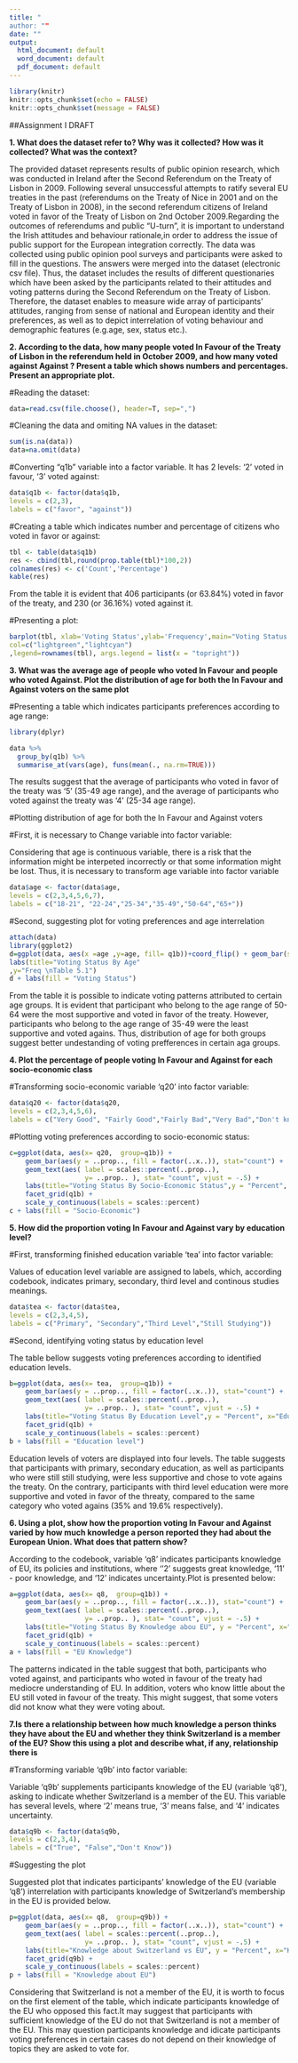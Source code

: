 ---
title: "
author: ""
date: ""
output:
  html_document: default
  word_document: default
  pdf_document: default
---

```{r setup, include=FALSE}
library(knitr)
knitr::opts_chunk$set(echo = FALSE)
knitr::opts_chunk$set(message = FALSE)
```

##Assignment I DRAFT

**1. What does the dataset refer to? Why was it collected? How was it collected? What was the context?**

The provided dataset represents results of public opinion research, which was conducted in Ireland after the Second Referendum on the Treaty of Lisbon in 2009. Following several unsuccessful attempts to ratify several EU treaties in the past (referendums on the Treaty of Nice in 2001 and on the Treaty of Lisbon in 2008), in the second referendum citizens of Ireland voted in favor of the Treaty of Lisbon on 2nd October 2009.Regarding the outcomes of referendums and public "U-turn", it is important to understand the Irish attitudes and behaviour rationale,in order to address the issue of public support for the European integration correctly. The data was collected using public opinion pool surveys and participants were asked to fill in the questions. The answers were merged into the dataset (electronic csv file). Thus, the dataset includes the results of different questionaries which have been asked by the participants related to their attitudes and voting patterns during the Second Referendum on the Treaty of Lisbon. Therefore, the dataset enables to measure wide array of participants' attitudes, ranging from sense of national and European identity and their preferences, as well as to depict interrelation of voting behaviour and demographic features (e.g.age, sex, status etc.).

**2. According to the data, how many people voted In Favour of the Treaty of Lisbon in the referendum held in October 2009, and how many voted against Against ? Present a table which shows numbers and percentages. Present an appropriate plot.**

#Reading the dataset:

```{r}
data=read.csv(file.choose(), header=T, sep=",")
```

#Cleaning the data and omiting NA values in the dataset:
```{r}
sum(is.na(data))
data=na.omit(data)
```
#Converting "q1b" variable into a factor variable. It has 2 levels: '2' voted in favour,  '3' voted against:

```{r}
data$q1b <- factor(data$q1b,
levels = c(2,3),
labels = c("favor", "against"))
```

#Creating a table which indicates number and percentage of citizens who voted in favor or against:

```{r}
tbl <- table(data$q1b)
res <- cbind(tbl,round(prop.table(tbl)*100,2))
colnames(res) <- c('Count','Percentage')
kable(res)
```
From the table it is evident that 406 participants (or 63.84%) voted in favor of the treaty, and 230 (or 36.16%) voted against it.

#Presenting a plot:

```{r}
barplot(tbl, xlab='Voting Status',ylab='Frequency',main="Voting Status for Lisbon Treaty",
col=c("lightgreen","lightcyan")
,legend=rownames(tbl), args.legend = list(x = "topright"))
```

**3. What was the average age of people who voted In Favour and people who voted Against. Plot the distribution of age for both the In Favour and Against voters on the same plot**

#Presenting a table which indicates participants preferences according to age range:

```{r}
library(dplyr)

data %>%
  group_by(q1b) %>%
  summarise_at(vars(age), funs(mean(., na.rm=TRUE)))
```
The results suggest that the average of participants who voted in favor of the treaty was '5' (35-49 age range), and the average of participants who voted against the treaty was '4' (25-34 age range).

#Plotting distribution of age for both the In Favour and Against voters 

#First, it is necessary to Change variable into factor variable:

Considering that age is continuous variable, there is a risk that the information might be interpeted incorrectly or that some information might be lost. Thus, it is necessary to transform age variable into factor variable

```{r}
data$age <- factor(data$age,
levels = c(2,3,4,5,6,7),
labels = c("18-21", "22-24","25-34","35-49","50-64","65+"))
```

#Second, suggesting plot for voting preferences and age interrelation

```{r}
attach(data)
library(ggplot2)
d=ggplot(data, aes(x =age ,y=age, fill= q1b))+coord_flip() + geom_bar(stat="identity")+facet_grid(q1b)+
labs(title="Voting Status By Age" 
,y="Freq \nTable 5.1")
d + labs(fill = "Voting Status")
```
From the table it is possible to indicate voting patterns attributed to certain age groups. It is evident that participant who belong to the age range of 50-64 were the most supportive and voted in favor of the treaty. However, participants who belong to the age range of 35-49 were the least supportive and voted agains. Thus, distribution of age for both groups suggest better undestanding of voting prefferences in certain aga groups.

**4. Plot the percentage of people voting In Favour and Against for each socio-economic class**

#Transforming socio-economic variable 'q20' into factor variable:

```{r}
data$q20 <- factor(data$q20,
levels = c(2,3,4,5,6),
labels = c("Very Good", "Fairly Good","Fairly Bad","Very Bad","Don't know"))
```

#Plotting voting preferences according to socio-economic status:

```{r}
c=ggplot(data, aes(x= q20,  group=q1b)) + 
    geom_bar(aes(y = ..prop.., fill = factor(..x..)), stat="count") +
    geom_text(aes( label = scales::percent(..prop..),
                   y= ..prop.. ), stat= "count", vjust = -.5) +
    labs(title="Voting Status By Socio-Economic Status",y = "Percent", x="Socio-Economic Status", fill="q20") +
    facet_grid(q1b) +
    scale_y_continuous(labels = scales::percent)
c + labs(fill = "Socio-Economic")
```

**5. How did the proportion voting In Favour and Against vary by education level?**

#First, transforming finished education variable 'tea' into factor variable:

Values of education level variable are assigned to labels, which, according codebook, indicates primary, secondary, third level and continous studies meanings.

```{r}
data$tea <- factor(data$tea,
levels = c(2,3,4,5),
labels = c("Primary", "Secondary","Third Level","Still Studying"))
```

#Second, identifying voting status by education level

The table bellow suggests voting preferences according to identified education levels.

```{r}
b=ggplot(data, aes(x= tea,  group=q1b)) + 
    geom_bar(aes(y = ..prop.., fill = factor(..x..)), stat="count") +
    geom_text(aes( label = scales::percent(..prop..),
                   y= ..prop.. ), stat= "count", vjust = -.5) +
    labs(title="Voting Status By Education Level",y = "Percent", x="Education Level", fill="tea") +
    facet_grid(q1b) +
    scale_y_continuous(labels = scales::percent)
b + labs(fill = "Education level")
```
Education levels of voters are displayed into four levels. The table suggests that participants with primary, secondary education, as well as participants who were still still studying, were less supportive and chose to vote agains the treaty. On the contrary, participants with third level education were more supportive and voted in favor of the threaty, compared to the same category who voted agains (35% and 19.6% respectively).

**6. Using a plot, show how the proportion voting In Favour and Against varied by how much knowledge a person reported they had about the European Union. What does that pattern show?**

According to the codebook, variable 'q8' indicates participants knowledge of EU, its policies and institutions, where  ''2' suggests great knowledge, '11' - poor knowledge, and '12' indicates uncertainty.Plot is presented below:

```{r}
a=ggplot(data, aes(x= q8,  group=q1b)) + 
    geom_bar(aes(y = ..prop.., fill = factor(..x..)), stat="count") +
    geom_text(aes( label = scales::percent(..prop..),
                   y= ..prop.. ), stat= "count", vjust = -.5) +
    labs(title="Voting Status By Knowledge abou EU", y = "Percent", x="Knowledge About European Union", fill="q8") +
    facet_grid(q1b) +
    scale_y_continuous(labels = scales::percent)
a + labs(fill = "EU Knowledge")
```
The patterns indicated in the table suggest that both, participants who voted against, and participants who woted in favour of the treaty had mediocre understanding of EU. In addition, voters who know little about the EU still voted in favour of the treaty. This might suggest, that some voters did not know what they were voting about.

**7.Is there a relationship between how much knowledge a person thinks they have about the EU and whether they think Switzerland is a member of the EU? Show this using a plot and describe what, if any, relationship there is**

#Transforming variable 'q9b' into factor variable:

Variable 'q9b' supplements participants knowledge of the EU (variable 'q8'), asking to indicate whether Switzerland is a member of the EU. This variable has several levels, where '2' means true, '3' means false, and '4' indicates uncertainty.

```{r}
data$q9b <- factor(data$q9b,
levels = c(2,3,4),
labels = c("True", "False","Don't Know"))
```

#Suggesting the plot

Suggested plot that indicates participants' knowledge of the EU (variable 'q8') interrelation with participants knowledge of Switzerland's membership in the EU is provided below.

```{r}
p=ggplot(data, aes(x= q8,  group=q9b)) + 
    geom_bar(aes(y = ..prop.., fill = factor(..x..)), stat="count") +
    geom_text(aes( label = scales::percent(..prop..),
                   y= ..prop.. ), stat= "count", vjust = -.5) +
    labs(title="Knowledge about Switzerland vs EU", y = "Percent", x="Knowledge Abou EU", fill="q8") +
    facet_grid(q9b) +
    scale_y_continuous(labels = scales::percent)
p + labs(fill = "Knowledge about EU")
```
Considering that Switzerland is not a member of the EU, it is worth to focus on the first element of the table, which indicate participants knowledge of the EU who opposed this fact.It may suggest that participants with sufficient knowledge of the EU do not that Switzerland is not a member of the EU. This may question participants knowledge and idicate participants voting preferences in certain cases do not depend on their knowledge of topics they are asked to vote for. 

```{r show-code, ref.label = all_labels(), echo = TRUE, eval = FALSE}
```

